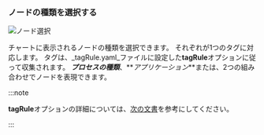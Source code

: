 ### ノードの種類を選択する

![ノード選択](/img/npm-dashboard-topology-select-node.png)

チャートに表示されるノードの種類を選択できます。 それぞれが1つのタグに対応します。 タグは、_tagRule.yaml_ファイルに設定した**tagRule**オプションに従って収集されます。 **_プロセスの種類_**、**_アプリケーション_**または、2つの組み合わせでノードを表現できます。

:::note

**tagRule**オプションの詳細については、[次の文書](set-tagrule)を参考にしてください。

:::
